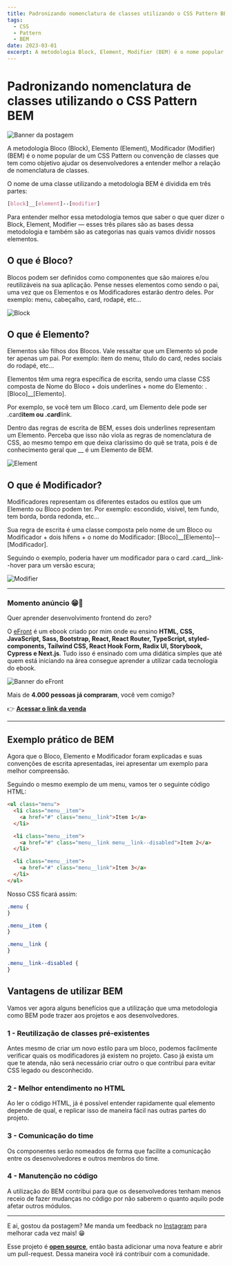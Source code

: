 ```yaml
---
title: Padronizando nomenclatura de classes utilizando o CSS Pattern BEM 
tags:
  - CSS
  - Pattern
  - BEM
date: 2023-03-01
excerpt: A metodologia Block, Element, Modifier (BEM) é o nome popular de um CSS Pattern ou convenção de classes.
---
```


# Padronizando nomenclatura de classes utilizando o CSS Pattern BEM 

![Banner da postagem](/padronizando-nomenclatura-de-classes-utilizando-bem.png)

A metodologia Bloco (Block), Elemento (Element), Modificador (Modifier) (BEM) é o nome popular de um CSS Pattern ou convenção de classes que tem como objetivo ajudar os desenvolvedores a entender melhor a relação de nomenclatura de classes.

O nome de uma classe utilizando a metodologia BEM é dividida em três partes:

```css
[block]__[element]--[modifier]
```

Para entender melhor essa metodologia temos que saber o que quer dizer o Block, Element, Modifier — esses três pilares são as bases dessa metodologia e também são as categorias nas quais vamos dividir nossos elementos.

## O que é Bloco?

Blocos podem ser definidos como componentes que são maiores e/ou reutilizáveis na sua aplicação. Pense nesses elementos como sendo o pai, uma vez que os Elementos e os Modificadores estarão dentro deles. Por exemplo: menu, cabeçalho, card, rodapé, etc…

![Block](/post2-1.png)

## O que é Elemento?

Elementos são filhos dos Blocos. Vale ressaltar que um Elemento só pode ter apenas um pai. Por exemplo: item do menu, título do card, redes sociais do rodapé, etc…

Elementos têm uma regra específica de escrita, sendo uma classe CSS composta de Nome do Bloco + dois underlines + nome do Elemento: .[Bloco]\_\_[Elemento].

Por exemplo, se você tem um Bloco .card, um Elemento dele pode ser .card**item ou .card**link.

Dentro das regras de escrita de BEM, esses dois underlines representam um Elemento. Perceba que isso não viola as regras de nomenclatura de CSS, ao mesmo tempo em que deixa claríssimo do quê se trata, pois é de conhecimento geral que \_\_ é um Elemento de BEM.

![Element](/post2-2.png)

## O que é Modificador?

Modificadores representam os diferentes estados ou estilos que um Elemento ou Bloco podem ter. Por exemplo: escondido, visivel, tem fundo, tem borda, borda redonda, etc…

Sua regra de escrita é uma classe composta pelo nome de um Bloco ou Modificador + dois hífens + o nome do Modificador: [Bloco]\_\_[Elemento]--[Modificador].

Seguindo o exemplo, poderia haver um modificador para o card .card\_\_link--hover para um versão escura;

![Modifier](/post2-3.png)

---

### Momento anúncio 😁🤘

Quer aprender desenvolvimento frontend do zero?

O [eFront](https://iuricode.com/efront/) é um ebook criado por mim onde eu ensino **HTML, CSS, JavaScript, Sass, Bootstrap, React, React Router, TypeScript, styled-components, Tailwind CSS, React Hook Form, Radix UI, Storybook, Cypress e Next.js**. Tudo isso é ensinado com uma didática simples que até quem está iniciando na área consegue aprender a utilizar cada tecnologia do ebook.

![Banner do eFront](/efront.png)

Mais de **4.000 pessoas já compraram**, você vem comigo?

👉 **[Acessar o link da venda](https://iuricode.com/efront/)**

---

## Exemplo prático de BEM

Agora que o Bloco, Elemento e Modificador foram explicadas e suas convenções de escrita apresentadas, irei apresentar um exemplo para melhor compreensão.

Seguindo o mesmo exemplo de um menu, vamos ter o seguinte código HTML:

```html
<ul class="menu">
  <li class="menu__item">
    <a href="#" class="menu__link">Item 1</a>
  </li>

  <li class="menu__item">
    <a href="#" class="menu__link menu__link--disabled">Item 2</a>
  </li>

  <li class="menu__item">
    <a href="#" class="menu__link">Item 3</a>
  </li>
</ul>
```

Nosso CSS ficará assim:

```css
.menu {
}

.menu__item {
}

.menu__link {
}

.menu__link--disabled {
}
```

## Vantagens de utilizar BEM

Vamos ver agora alguns benefícios que a utilização que uma metodologia como BEM pode trazer aos projetos e aos desenvolvedores.

### 1 - Reutilização de classes pré-existentes

Antes mesmo de criar um novo estilo para um bloco, podemos facilmente verificar quais os modificadores já existem no projeto. Caso já exista um que te atenda, não será necessário criar outro o que contribui para evitar CSS legado ou desconhecido.

### 2 - Melhor entendimento no HTML

Ao ler o código HTML, já é possível entender rapidamente qual elemento depende de qual, e replicar isso de maneira fácil nas outras partes do projeto.

### 3 - Comunicação do time

Os componentes serão nomeados de forma que facilite a comunicação entre os desenvolvedores e outros membros do time.

### 4 - Manutenção no código

A utilização do BEM contribui para que os desenvolvedores tenham menos receio de fazer mudanças no código por não saberem o quanto aquilo pode afetar outros módulos.

---

E aí, gostou da postagem? Me manda um feedback no [Instagram](https://www.instagram.com/iuricode/) para melhorar cada vez mais! 😁

Esse projeto é **[open source](https://github.com/iuricode/blog)**, então basta adicionar uma nova feature e abrir um pull-request. Dessa maneira você irá contribuir com a comunidade.

